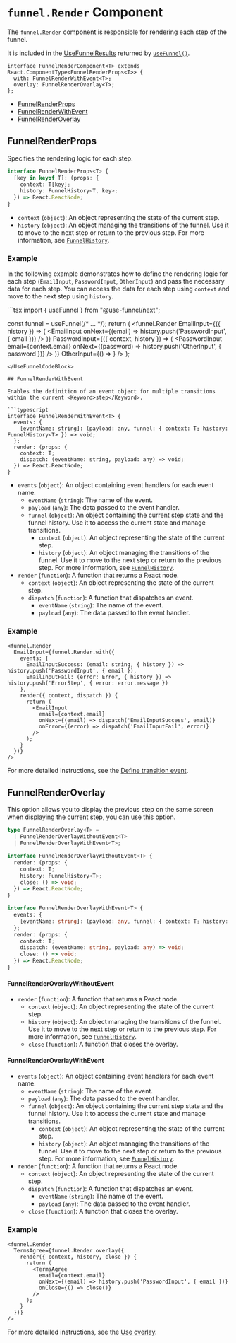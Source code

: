 
# `funnel.Render` Component

The `funnel.Render` component is responsible for rendering each <Keyword>step</Keyword> of the funnel.

It is included in the [UseFunnelResults](/docs/use-funnel#usefunnelresults) returned by [`useFunnel()`](./use-funnel).

```tsx
interface FunnelRenderComponent<T> extends React.ComponentType<FunnelRenderProps<T>> {
  with: FunnelRenderWithEvent<T>;
  overlay: FunnelRenderOverlay<T>;
};
```

- [FunnelRenderProps](#funnelrenderprops)
- [FunnelRenderWithEvent](#funnelrenderwithevent)
- [FunnelRenderOverlay](#funnelrenderoverlay)

## FunnelRenderProps

Specifies the rendering logic for each <Keyword>step</Keyword>.

```typescript
interface FunnelRenderProps<T> {
  [key in keyof T]: (props: {
    context: T[key];
    history: FunnelHistory<T, key>;
  }) => React.ReactNode;
}
```

- `context` (`object`): An object representing the state of the current <Keyword>step</Keyword>.
- `history` (`object`): An object managing the transitions of the funnel. Use it to move to the next <Keyword>step</Keyword> or return to the previous <Keyword>step</Keyword>. For more information, see [`FunnelHistory`](./use-funnel#funnelhistory).

### Example

In the following example demonstrates how to define the rendering logic for each <Keyword>step</Keyword> (`EmailInput`, `PasswordInput`, `OtherInput`) and pass the necessary data for each step. You can access the data for each step using `context` and move to the next step using `history`.

<UseFunnelCodeBlock>
```tsx
import { useFunnel } from "@use-funnel/next";

const funnel = useFunnel(/* ... */);
return (
  <funnel.Render
    EmailInput={({ history }) => (
      <EmailInput onNext={(email) => history.push('PasswordInput', { email })} />
    )}
    PasswordInput={({ context, history }) => (
      <PasswordInput
        email={context.email}
        onNext={(password) => history.push('OtherInput', { password })}
      />
    )}
    OtherInput={() => <OtherInput />}
  />
);
```
</UseFunnelCodeBlock>

## FunnelRenderWithEvent

Enables the definition of an event object for multiple transitions within the current <Keyword>step</Keyword>.

```typescript
interface FunnelRenderWithEvent<T> {
  events: {
    [eventName: string]: (payload: any, funnel: { context: T; history: FunnelHistory<T> }) => void;
  };
  render: (props: {
    context: T;
    dispatch: (eventName: string, payload: any) => void;
  }) => React.ReactNode;
}
```

- `events` (`object`): An object containing event handlers for each event name.
  - `eventName` (`string`): The name of the event.
  - `payload` (`any`): The data passed to the event handler.
  - `funnel` (`object`): An object containing the current <Keyword>step</Keyword> state and the funnel history. Use it to access the current state and manage transitions.
    - `context` (`object`): An object representing the state of the current <Keyword>step</Keyword>.
    - `history` (`object`): An object managing the transitions of the funnel. Use it to move to the next <Keyword>step</Keyword> or return to the previous <Keyword>step</Keyword>. For more information, see [`FunnelHistory`](./use-funnel#funnelhistory).
- `render` (`function`): A function that returns a React node.
  - `context` (`object`): An object representing the state of the current <Keyword>step</Keyword>.
  - `dispatch` (`function`): A function that dispatches an event.
    - `eventName` (`string`): The name of the event.
    - `payload` (`any`): The data passed to the event handler.

### Example

```tsx
<funnel.Render
  EmailInput={funnel.Render.with({
    events: {
      EmailInputSuccess: (email: string, { history }) => history.push('PasswordInput', { email }),
      EmailInputFail: (error: Error, { history }) => history.push('ErrorStep', { error: error.message })
    },
    render({ context, dispatch }) {
      return (
        <EmailInput
          email={context.email}
          onNext={(email) => dispatch('EmailInputSuccess', email)}
          onError={(error) => dispatch('EmailInputFail', error)}
        />
      );
    }
  })}
/>
```

For more detailed instructions, see the [Define transition event](https://use-funnel.slash.page/docs/transition-event).

## FunnelRenderOverlay

This option allows you to display the previous <Keyword>step</Keyword> on the same screen when displaying the current <Keyword>step</Keyword>, you can use this option.

```typescript
type FunnelRenderOverlay<T> =
  | FunnelRenderOverlayWithoutEvent<T>
  | FunnelRenderOverlayWithEvent<T>;

interface FunnelRenderOverlayWithoutEvent<T> {
  render: (props: {
    context: T;
    history: FunnelHistory<T>;
    close: () => void;
  }) => React.ReactNode;
}

interface FunnelRenderOverlayWithEvent<T> {
  events: {
    [eventName: string]: (payload: any, funnel: { context: T; history: FunnelHistory<T> }) => void;
  };
  render: (props: {
    context: T;
    dispatch: (eventName: string, payload: any) => void;
    close: () => void;
  }) => React.ReactNode;
}
```

#### FunnelRenderOverlayWithoutEvent

- `render` (`function`): A function that returns a React node.
  - `context` (`object`): An object representing the state of the current <Keyword>step</Keyword>.
  - `history` (`object`): An object managing the transitions of the funnel. Use it to move to the next <Keyword>step</Keyword> or return to the previous <Keyword>step</Keyword>. For more information, see [`FunnelHistory`](./use-funnel#funnelhistory).
  - `close` (`function`): A function that closes the overlay.

#### FunnelRenderOverlayWithEvent

- `events` (`object`): An object containing event handlers for each event name.
  - `eventName` (`string`): The name of the event.
  - `payload` (`any`): The data passed to the event handler.
  - `funnel` (`object`): An object containing the current <Keyword>step</Keyword> state and the funnel history. Use it to access the current state and manage transitions.
    - `context` (`object`): An object representing the state of the current <Keyword>step</Keyword>.
    - `history` (`object`): An object managing the transitions of the funnel. Use it to move to the next <Keyword>step</Keyword> or return to the previous <Keyword>step</Keyword>. For more information, see [`FunnelHistory`](./use-funnel#funnelhistory).
- `render` (`function`): A function that returns a React node.
  - `context` (`object`): An object representing the state of the current <Keyword>step</Keyword>.
  - `dispatch` (`function`): A function that dispatches an event.
    - `eventName` (`string`): The name of the event.
    - `payload` (`any`): The data passed to the event handler.
  - `close` (`function`): A function that closes the overlay.

### Example

```tsx
<funnel.Render
  TermsAgree={funnel.Render.overlay({
    render({ context, history, close }) {
      return (
        <TermsAgree
          email={context.email}
          onNext={(email) => history.push('PasswordInput', { email })}
          onClose={() => close()}
        />
      );
    }
  })}
/>
```

For more detailed instructions, see the [Use overlay](https://use-funnel.slash.page/docs/overlay).
